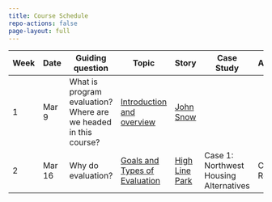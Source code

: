 ```yaml
---
title: Course Schedule
repo-actions: false
page-layout: full
---
```


| Week | Date   | Guiding question   | Topic     | Story    | Case Study    | Assignment    |
|-----------|-----------|-----------|-----------|-----------|-----------|-----------|
| 1    | Mar 9  | What is program evaluation? Where are we headed in this course? | [Introduction and overview](/lectures/lecture1.qmd) | [John Snow](/stories/john-snow-and-evidence-based-analysis.qmd) |                                        |               |
| 2    | Mar 16 | Why do evaluation?                                              | [Goals and Types of Evaluation](/lectures/lecture2.qmd)  | [High Line Park](/stories/high-line-park.qmd)                   | Case 1: Northwest Housing Alternatives | Case Response |
